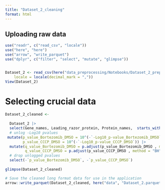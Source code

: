 ```yaml
---
title: "Dataset_2_cleaning"
format: html
---
```


## Uploading raw data
```r
use("readr", c("read_csv", "locale"))
use("here", "here")
use("arrow", "write_parquet")
use("dplyr", c("filter", "select", "mutate", "glimpse"))


Dataset_2 <- read_csv(here("data_preprocessing/Notebooks/Dataset_2_preprocessing/Dataset_2.csv"), 
    locale = locale(decimal_mark = ","))
View(Dataset_2)

```

# Selecting crucial data
```r

Dataset_2_cleaned <-
  
  Dataset_2 |>
  select(Gene_names, Leading_razor_protein, Protein_names,  starts_with("Log"), starts_with("-Log")) |>
  # unlog -Log10 pvalues
 mutate(p_value_Bortezomib_DMSO = 10^(-`-Log10_p-value_Bortezomib_DMSO`),
        p_value_CCCP_DMSO = 10^(-`-Log10_p-value_CCCP_DMSO`)) |>
  mutate(q_value_Bortezomib_DMSO = p.adjust(p_value_Bortezomib_DMSO , method = "BH"),
         q_value_CCCP_DMSO = p.adjust(p_value_CCCP_DMSO , method = "BH")) |>
  # drop unlogged pvalues
  select(-`p_value_Bortezomib_DMSO`, -`p_value_CCCP_DMSO`)
      
glimpse(Dataset_2_cleaned)
```


```r

# Save the cleaned long format data for use in the application
arrow::write_parquet(Dataset_2_cleaned, here("data", "Dataset_2.parquet"))



```







